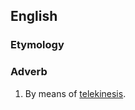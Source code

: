 ==English==

===Etymology===
{{suffix|en|telekinetic|ally}}

===Adverb===
{{en-adv|-}}

# By means of [[telekinesis]].